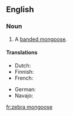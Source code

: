 ==English==

===Noun===
{{en-noun|head=[[zebra]] [[mongoose]]}}

# {{context|rare|lang=en}} A [[banded mongoose]].

====Translations====
{{trans-top|Banded mongoose}}
* Dutch: {{t-|nl|zebramangoest}}
* Finnish: {{t-|fi|seepramangusti}}
* French: {{t-|fr|mangouste rayée|f}}
{{trans-mid}}
* German: {{t-|de|Zebramanguste}}
* Navajo: {{tø|nv|dlǫ́ʼii yił aheełtʼéhii noodǫ́zígíí}}
{{trans-bottom}}

[[fr:zebra mongoose]]
